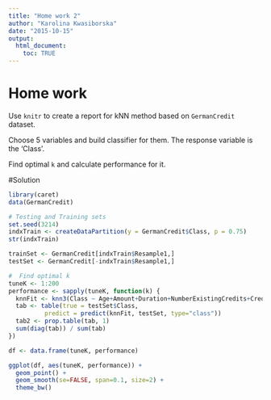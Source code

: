 ```yaml
---
title: "Home work 2"
author: "Karolina Kwasiborska"
date: "2015-10-15"
output: 
  html_document:
    toc: TRUE
---
```


# Home work

Use `knitr` to create a report for kNN method based on `GermanCredit` dataset.

Choose 5 variables and build classifier for them. The response variable is the 'Class'.

Find optimal `k` and calculate performance for it.

#Solution

```r
library(caret)
data(GermanCredit)

# Testing and Training sets
set.seed(3214)
indxTrain <- createDataPartition(y = GermanCredit$Class, p = 0.75)
str(indxTrain)

trainSet <- GermanCredit[indxTrain$Resample1,]
testSet <- GermanCredit[-indxTrain$Resample1,]

#  Find optimal k
tuneK <- 1:200
performance <- sapply(tuneK, function(k) {
  knnFit <- knn3(Class ~ Age+Amount+Duration+NumberExistingCredits+CreditHistory.PaidDuly, data = trainSet, k=k)
  tab <- table(true = testSet$Class,
          predict = predict(knnFit, testSet, type="class"))
  tab2 <- prop.table(tab, 1)
  sum(diag(tab)) / sum(tab)
}) 

df <- data.frame(tuneK, performance)

ggplot(df, aes(tuneK, performance)) +
  geom_point() + 
  geom_smooth(se=FALSE, span=0.1, size=2) +
  theme_bw()

```